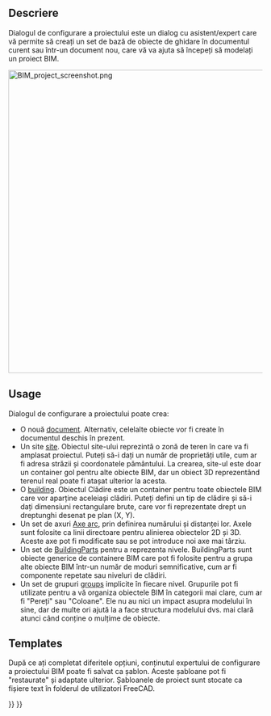 <languages/>

{{Docnav
|[[BIM_Views|Views]]
|[[BIM_Windows|Windows]]
|[[BIM_Workbench|BIM]]
|IconL=BIM_Views.svg
|IconR=BIM_Windows.svg
|IconC=Workbench_BIM.svg
}}

{{GuiCommand
|Name=BIM ProjectManager
|MenuLocation=Manage → Setup Project
|Workbenches=[[BIM_Workbench|BIM]]
}}

<span id="Description"></span>
==Descriere==

<div class="mw-translate-fuzzy">
Dialogul de configurare a proiectului este un dialog cu asistent/expert care vă permite să creați un set de bază de obiecte de ghidare în documentul curent sau într-un document nou, care vă va ajuta să începeți să modelați un proiect BIM.
</div>

[[Image:BIM_project_screenshot.png|600px]]
{{Caption|BIM Project Setup}}

==Usage==

Dialogul de configurare a proiectului poate crea:

<div class="mw-translate-fuzzy">
* O nouă [[Document structure | document]]. Alternativ, celelalte obiecte vor fi create în documentul deschis în prezent.
* Un site [[Arch Site|site]]. Obiectul site-ului reprezintă o zonă de teren în care va fi amplasat proiectul. Puteți să-i dați un număr de proprietăți utile, cum ar fi adresa străzii și coordonatele pământului. La crearea, site-ul este doar un container gol pentru alte obiecte BIM, dar un obiect 3D reprezentând terenul real poate fi atașat ulterior la acesta.
* O [[Arch Building|building]]. Obiectul Clădire este un container pentru toate obiectele BIM care vor aparține aceleiași clădiri. Puteți defini un tip de clădire și să-i dați dimensiuni rectangulare brute, care vor fi reprezentate drept un dreptunghi desenat pe plan (X, Y).
* Un set de axuri [[Arch Axis|Axe arc]], prin definirea numărului și distanței lor. Axele sunt folosite ca linii directoare pentru alinierea obiectelor 2D și 3D. Aceste axe pot fi modificate sau se pot introduce noi axe mai târziu.
* Un set de [[Arch BuildingPart | BuildingParts]] pentru a reprezenta nivele. BuildingParts sunt obiecte generice de containere BIM care pot fi folosite pentru a grupa alte obiecte BIM într-un număr de moduri semnificative, cum ar fi componente repetate sau niveluri de clădiri.
* Un set de grupuri [[Group|groups]] implicite în fiecare nivel. Grupurile pot fi utilizate pentru a vă organiza obiectele BIM în categorii mai clare, cum ar fi "Pereți" sau "Coloane". Ele nu au nici un impact asupra modelului în sine, dar de multe ori ajută la a face structura modelului dvs. mai clară atunci când conține o mulțime de obiecte.
</div>

==Templates==

<div class="mw-translate-fuzzy">
După ce ați completat diferitele opțiuni, conținutul expertului de configurare a proiectului BIM poate fi salvat ca șablon. Aceste șabloane pot fi "restaurate" și adaptate ulterior. Șabloanele de proiect sunt stocate ca fișiere text în folderul de utilizatori FreeCAD.
</div>


{{Docnav
|[[BIM_Views|Views]]
|[[BIM_Windows|Windows]]
|[[BIM_Workbench|BIM]]
|IconL=BIM_Views.svg
|IconR=BIM_Windows.svg
|IconC=Workbench_BIM.svg
}}

{{BIM_Tools_navi{{#translation:}}}}
{{Userdocnavi{{#translation:}}}}